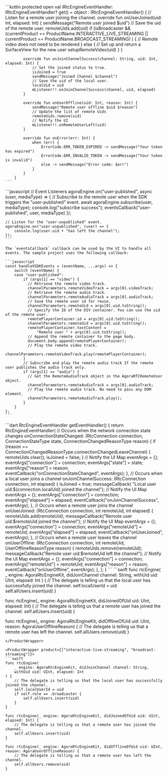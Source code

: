 <PlatformWrapper platform="android">
    ```kotlin
    protected open val iRtcEngineEventHandler: IRtcEngineEventHandler?
        get() = object : IRtcEngineEventHandler() {
            // Listen for a remote user joining the channel.
            override fun onUserJoined(uid: Int, elapsed: Int) {
                sendMessage("Remote user joined $uid")
                // Save the uid of the remote user.
                remoteUids.add(uid)
                if (isBroadcaster && (currentProduct == ProductName.INTERACTIVE_LIVE_STREAMING
                            || currentProduct == ProductName.BROADCAST_STREAMING)
                ) {
                    // Remote video does not need to be rendered
                } else {
                    // Set up and return a SurfaceView for the new user
                    setupRemoteVideo(uid)
                }
            }

            override fun onJoinChannelSuccess(channel: String, uid: Int, elapsed: Int) {
                // Set the joined status to true.
                isJoined = true
                sendMessage("Joined Channel $channel")
                // Save the uid of the local user.
                localUid = uid
                mListener!!.onJoinChannelSuccess(channel, uid, elapsed)
            }

            override fun onUserOffline(uid: Int, reason: Int) {
                sendMessage("Remote user offline $uid $reason")
                // Update the list of remote Uids
                remoteUids.remove(uid)
                // Notify the UI
                mListener!!.onRemoteUserLeft(uid)
            }

            override fun onError(err: Int) {
                when (err) {
                    ErrorCode.ERR_TOKEN_EXPIRED -> sendMessage("Your token has expired")
                    ErrorCode.ERR_INVALID_TOKEN -> sendMessage("Your token is invalid")
                    else -> sendMessage("Error code: $err")
                }
            }
        }
    ```
</PlatformWrapper>
<PlatformWrapper platform="web">
    ```javascript
    // Event Listeners
    agoraEngine.on("user-published", async (user, mediaType) => {
        // Subscribe to the remote user when the SDK triggers the "user-published" event.
        await agoraEngine.subscribe(user, mediaType);
        console.log("subscribe success");
        eventsCallback("user-published", user, mediaType)
    });

    // Listen for the "user-unpublished" event.
    agoraEngine.on("user-unpublished", (user) => {
        console.log(user.uid + "has left the channel");
    });
    ```

    The `eventsCallback` callback can be used by the UI to handle all events. The sample project uses the following callback:

    ```javascript
    const handleVSDKEvents = (eventName, ...args) => {
        switch (eventName) {
        case "user-published":
            if (args[1] == "video") {
              // Retrieve the remote video track.
              channelParameters.remoteVideoTrack = args[0].videoTrack;
              // Retrieve the remote audio track.
              channelParameters.remoteAudioTrack = args[0].audioTrack;
              // Save the remote user id for reuse.
              channelParameters.remoteUid = args[0].uid.toString();
              // Specify the ID of the DIV container. You can use the uid of the remote user.
              remotePlayerContainer.id = args[0].uid.toString();
              channelParameters.remoteUid = args[0].uid.toString();
              remotePlayerContainer.textContent =
                  "Remote user " + args[0].uid.toString();
              // Append the remote container to the page body.
              document.body.append(remotePlayerContainer);
              // Play the remote video track.
              channelParameters.remoteVideoTrack.play(remotePlayerContainer);
            }
            // Subscribe and play the remote audio track If the remote user publishes the audio track only.
            if (args[1] == "audio") {
              // Get the RemoteAudioTrack object in the AgoraRTCRemoteUser object.
              channelParameters.remoteAudioTrack = args[0].audioTrack;
              // Play the remote audio track. No need to pass any DOM element.
              channelParameters.remoteAudioTrack.play();
            }
        }
    };
    ```
</PlatformWrapper>
<PlatformWrapper platform="flutter">
    ```dart
    RtcEngineEventHandler getEventHandler() {
        return RtcEngineEventHandler(
            // Occurs when the network connection state changes
            onConnectionStateChanged: (RtcConnection connection,
                ConnectionStateType state, ConnectionChangedReasonType reason) {
                if (reason ==
                    ConnectionChangedReasonType.connectionChangedLeaveChannel) {
                    remoteUids.clear();
                    isJoined = false;
                }
                // Notify the UI
                Map<String, dynamic> eventArgs = {};
                eventArgs["connection"] = connection;
                eventArgs["state"] = state;
                eventArgs["reason"] = reason;
                eventCallback("onConnectionStateChanged", eventArgs);
            },
            // Occurs when a local user joins a channel
            onJoinChannelSuccess: (RtcConnection connection, int elapsed) {
                isJoined = true;
                messageCallback(
                    "Local user uid:${connection.localUid} joined the channel");
                // Notify the UI
                Map<String, dynamic> eventArgs = {};
                eventArgs["connection"] = connection;
                eventArgs["elapsed"] = elapsed;
                eventCallback("onJoinChannelSuccess", eventArgs);
            },
            // Occurs when a remote user joins the channel
            onUserJoined: (RtcConnection connection, int remoteUid, int elapsed) {
                remoteUids.add(remoteUid);
                messageCallback("Remote user uid:$remoteUid joined the channel");
                // Notify the UI
                Map<String, dynamic> eventArgs = {};
                eventArgs["connection"] = connection;
                eventArgs["remoteUid"] = remoteUid;
                eventArgs["elapsed"] = elapsed;
                eventCallback("onUserJoined", eventArgs);
            },
            // Occurs when a remote user leaves the channel
            onUserOffline: (RtcConnection connection, int remoteUid,
                UserOfflineReasonType reason) {
                remoteUids.remove(remoteUid);
                messageCallback("Remote user uid:$remoteUid left the channel");
                // Notify the UI
                Map<String, dynamic> eventArgs = {};
                eventArgs["connection"] = connection;
                eventArgs["remoteUid"] = remoteUid;
                eventArgs["reason"] = reason;
                eventCallback("onUserOffline", eventArgs);
            },
        );
    }
    ```
</PlatformWrapper>
<PlatformWrapper platform={["ios","macos"]}>
<ProductWrapper product={["video-calling", "voice-calling"]}>
```swift
func rtcEngine(
    _ engine: AgoraRtcEngineKit, didJoinChannel channel: String,
    withUid uid: UInt, elapsed: Int
) {
    // The delegate is telling us that the local user has successfully joined the channel.
    self.localUserId = uid
    self.allUsers.insert(uid)
}

func rtcEngine(_ engine: AgoraRtcEngineKit, didJoinedOfUid uid: UInt, elapsed: Int) {
    // The delegate is telling us that a remote user has joined the channel.
    self.allUsers.insert(uid)
}

func rtcEngine(_ engine: AgoraRtcEngineKit, didOfflineOfUid uid: UInt, reason: AgoraUserOfflineReason) {
    // The delegate is telling us that a remote user has left the channel.
    self.allUsers.remove(uid)
}
```
</ProductWrapper>

<ProductWrapper product={["interactive-live-streaming", "broadcast-streaming"]}>
```swift
func rtcEngine(
    _ engine: AgoraRtcEngineKit, didJoinChannel channel: String,
    withUid uid: UInt, elapsed: Int
) {
    // The delegate is telling us that the local user has successfully joined the channel.
    self.localUserId = uid
    if self.role == .broadcaster {
        self.allUsers.insert(uid)
    }
}

func rtcEngine(_ engine: AgoraRtcEngineKit, didJoinedOfUid uid: UInt, elapsed: Int) {
    // The delegate is telling us that a remote user has joined the channel.
    self.allUsers.insert(uid)
}

func rtcEngine(_ engine: AgoraRtcEngineKit, didOfflineOfUid uid: UInt, reason: AgoraUserOfflineReason) {
    // The delegate is telling us that a remote user has left the channel.
    self.allUsers.remove(uid)
}
```
</ProductWrapper>

</PlatformWrapper>
